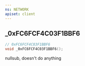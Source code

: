 ```yaml
---
ns: NETWORK
apiset: client
---
```

## _0xFC6FCF4C03F1BBF6

```c
// 0xFC6FCF4C03F1BBF6
void _0xFC6FCF4C03F1BBF6();
```

nullsub, doesn't do anything